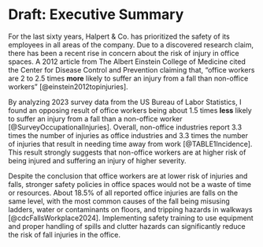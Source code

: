 # Draft: Executive Summary

For the last sixty years, Halpert & Co. has prioritized the safety of its employees in all areas of the company. Due to a discovered research claim, there has been a recent rise in concern about the risk of injury in office spaces. A 2012 article from The Albert Einstein College of Medicine cited the Center for Disease Control and Prevention claiming that, "office workers are 2 to 2.5 times **more** likely to suffer an injury from a fall than non-office workers" [@einstein2012topinjuries].

By analyzing 2023 survey data from the US Bureau of Labor Statistics, I found an opposing result of office workers being about 1.5 times **less** likely to suffer an injury from a fall than a non-office worker [@SurveyOccupationalInjuries]. Overall, non-office industries report 3.3 times the number of injuries as office industries and 3.3 times the number of injuries that result in needing time away from work [@TABLE1Incidence]. This result strongly suggests that non-office workers are at higher risk of being injured and suffering an injury of higher severity.

Despite the conclusion that office workers are at lower risk of injuries and falls, stronger safety policies in office spaces would not be a waste of time or resources. About 18.5% of all reported office injuries are falls on the same level, with the most common causes of the fall being misusing ladders, water or contaminants on floors, and tripping hazards in walkways [@cdcFallsWorkplace2024]. Implementing safety training to use equipment and proper handling of spills and clutter hazards can significantly reduce the risk of fall injuries in the office.
